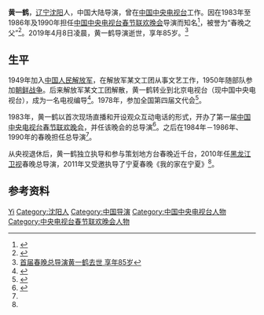 {{艺人
|姓名 = 黄一鹤
|类型 = 导演
|图像 = Huang Yihe.jpg
|国籍 = {{PRC}}
|民族 = 汉族
|出生日期 =  1934年4月
|出生地点 = {{MCK}}[[奉天省_(满洲国)|奉天省]][[奉天市|奉天市]]<br>（今{{PRC}}[[辽宁省|辽宁省]][[沈阳市|沈阳市]]）
|逝世日期 = {{death_date_and_age|2019|4|8|1934|4||mf=y}}
|逝世地点 = {{PRC}}[[北京市|北京市]]
|职业 = [[导演|导演]]
|语言 = 汉语普通话
|代表作 = [[中国中央电视台春节联欢晚会|中国中央电视台春节联欢晚会]]（1983-1986年、1990年）
}}
'''黄一鹤'''{{BD|1934年|4月|2019年|4月8日|catIdx=Huang}}，[[辽宁|辽宁]][[沈阳|沈阳]]人，中国大陆导演，曾在[[中国中央电视台|中国中央电视台]]工作。因在1983年至1986年及1990年担任[[中国中央电视台春节联欢晚会|中国中央电视台春节联欢晚会]]导演而知名<ref name="gc">{{cite news|title=领导人的春晚故事：1990年春晚江泽民李鹏曾亲临现场 |url=http://m.guancha.cn/Celebrity/2014_01_31_203484  |publisher=观察者 |date=2014-01-31 |accessdate=2015年2月9日}}</ref>，被誉为“春晚之父”<ref>{{cite news|title=如何当上春晚总导演？情商智商阅历一个不能少 |url=http://www.chinadaily.com.cn/interface/zaker/1142841/2016-02-03/cd_23364571.html |publisher=中国青年网 |date=2016-02-03|accessdate=2015年2月9日}}</ref>。2019年4月8日凌晨，黄一鹤导演逝世，享年85岁。<ref>[http://news.163.com/19/0408/13/EC8BESDD0001899O.html 首届春晚总导演黄一鹤去世 享年85岁]</ref>

== 生平 ==
1949年加入[[中国人民解放军|中国人民解放军]]，在解放军某文工团从事文艺工作，1950年随部队参加[[朝鲜战争|朝鲜战争]]。后来解放军某文工团解散，黄一鹤转业到北京电视台（现中国中央电视台），成为一名电视编导<ref name="cw">{{cite news|title=首届春晚导演黄一鹤：胡耀邦学唱我的中国心|url=http://news.sina.com.cn/m/2013-02-25/112526352091.shtml |publisher=中国周刊 |date=2013年2月25日|accessdate=2015年2月9日}}</ref>。1978年，参加全国第四届文代会<ref>{{cite news|title=央视著名导演、春晚创始人：黄一鹤|url=http://www.chongtian818.com/huangyihe.htm|publisher= |date=|accessdate=2015年2月9日}}</ref>。

1983年，黄一鹤以首次现场直播和开设观众互动电话的形式，开办了第一届[[中国中央电视台春节联欢晚会|中国中央电视台春节联欢晚会]]，并任该晚会的总导演<ref>{{cite news|title=黄一鹤：别对赵本山太严 年年上春晚实在不容易|url=http://ent.sina.com.cn/v/m/2006-09-13/02051244299.html|publisher=北京娱乐信报 |date=2006年9月13日|accessdate=2015年2月9日}}</ref>。之后在1984年－1986年、1990年的春晚担任总导演<ref name="gc"/>。

从央视退休后，黄一鹤独立执导和参与策划地方台春晚近千台，2010年任[[黑龙江卫视|黑龙江卫视]]春晚总导演，2011年又受邀执导了宁夏春晚《我的家在宁夏》<ref name="cw"/>。

== 参考资料 ==
{{reflist|2}}

{{央视春晚}}

{{Authority control}}
{{DEFAULTSORT:Huang黄}}
[[Category:黄姓|Yi]]
[[Category:沈阳人|Category:沈阳人]]
[[Category:中国导演|Category:中国导演]]
[[Category:中国中央电视台人物|Category:中国中央电视台人物]]
[[Category:中央电视台春节联欢晚会人物|Category:中央电视台春节联欢晚会人物]]